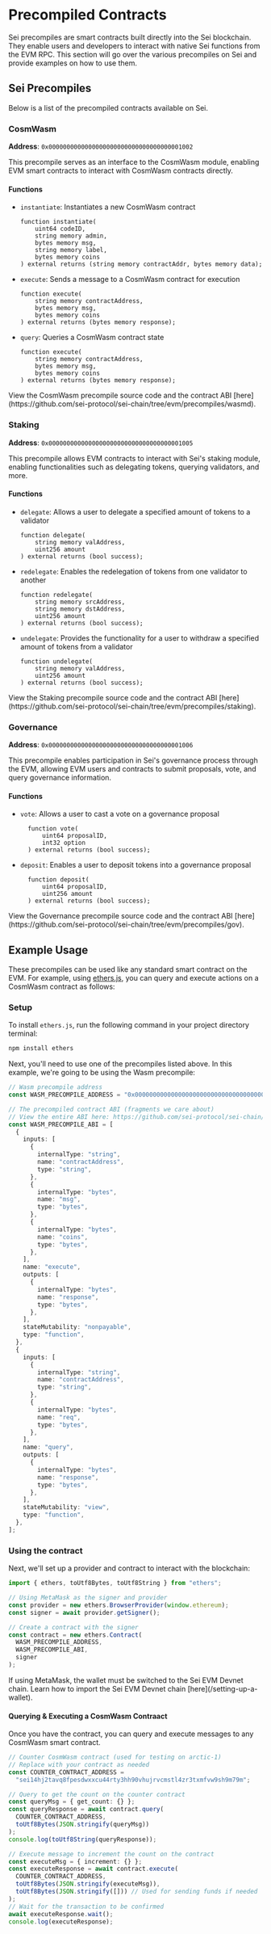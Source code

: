 
# Precompiled Contracts

Sei precompiles are smart contracts built directly into the Sei blockchain. They enable users
and developers to interact with native Sei functions from the EVM RPC. This section will go over
the various precompiles on Sei and provide examples on how to use them.

## Sei Precompiles

Below is a list of the precompiled contracts available on Sei.

### CosmWasm

**Address**: `0x0000000000000000000000000000000000001002`

This precompile serves as an interface to the CosmWasm module, enabling EVM smart contracts to interact with CosmWasm contracts directly.

#### Functions

- `instantiate`: Instantiates a new CosmWasm contract

  ```solidity
  function instantiate(
      uint64 codeID,
      string memory admin,
      bytes memory msg,
      string memory label,
      bytes memory coins
  ) external returns (string memory contractAddr, bytes memory data);
  ```

- `execute`: Sends a message to a CosmWasm contract for execution

  ```solidity
  function execute(
      string memory contractAddress,
      bytes memory msg,
      bytes memory coins
  ) external returns (bytes memory response);
  ```

- `query`: Queries a CosmWasm contract state
  ```solidity
  function execute(
      string memory contractAddress,
      bytes memory msg,
      bytes memory coins
  ) external returns (bytes memory response);
  ```

<Callout type="info">
  View the CosmWasm precompile source code and the contract ABI
  [here](https://github.com/sei-protocol/sei-chain/tree/evm/precompiles/wasmd).
</Callout>

### Staking

**Address**: `0x0000000000000000000000000000000000001005`

This precompile allows EVM contracts to interact with Sei's staking module, enabling functionalities such as delegating tokens, querying validators, and more.

#### Functions

- `delegate`: Allows a user to delegate a specified amount of tokens to a validator

  ```solidity
  function delegate(
      string memory valAddress,
      uint256 amount
  ) external returns (bool success);
  ```

- `redelegate`: Enables the redelegation of tokens from one validator to another

  ```solidity
  function redelegate(
      string memory srcAddress,
      string memory dstAddress,
      uint256 amount
  ) external returns (bool success);
  ```

- `undelegate`: Provides the functionality for a user to withdraw a specified amount of tokens from a validator
  ```solidity
  function undelegate(
      string memory valAddress,
      uint256 amount
  ) external returns (bool success);
  ```

<Callout type="info">
  View the Staking precompile source code and the contract ABI
  [here](https://github.com/sei-protocol/sei-chain/tree/evm/precompiles/staking).
</Callout>

### Governance

**Address**: `0x0000000000000000000000000000000000001006`

This precompile enables participation in Sei's governance process through the EVM, allowing EVM users and contracts to submit proposals, vote, and query governance information.

#### Functions

- `vote`: Allows a user to cast a vote on a governance proposal

  ```solidity
    function vote(
        uint64 proposalID,
        int32 option
    ) external returns (bool success);
  ```

- `deposit`: Enables a user to deposit tokens into a governance proposal
  ```solidity
    function deposit(
        uint64 proposalID,
        uint256 amount
    ) external returns (bool success);
  ```

<Callout type="info">
  View the Governance precompile source code and the contract ABI
  [here](https://github.com/sei-protocol/sei-chain/tree/evm/precompiles/gov).
</Callout>

## Example Usage

These precompiles can be used like any standard smart contract on the EVM. For example, using [ethers.js](https://docs.ethers.org/v6/), you can query and execute actions on a CosmWasm contract as follows:

### Setup

To install `ethers.js`, run the following command in your project directory terminal:

```bash copy
npm install ethers
```

Next, you'll need to use one of the precompiles listed above. In this example, we're going to be using the Wasm precompile:

```typescript copy
// Wasm precompile address
const WASM_PRECOMPILE_ADDRESS = "0x0000000000000000000000000000000000001002";

// The precompiled contract ABI (fragments we care about)
// View the entire ABI here: https://github.com/sei-protocol/sei-chain/tree/evm/precompiles/wasmd
const WASM_PRECOMPILE_ABI = [
  {
    inputs: [
      {
        internalType: "string",
        name: "contractAddress",
        type: "string",
      },
      {
        internalType: "bytes",
        name: "msg",
        type: "bytes",
      },
      {
        internalType: "bytes",
        name: "coins",
        type: "bytes",
      },
    ],
    name: "execute",
    outputs: [
      {
        internalType: "bytes",
        name: "response",
        type: "bytes",
      },
    ],
    stateMutability: "nonpayable",
    type: "function",
  },
  {
    inputs: [
      {
        internalType: "string",
        name: "contractAddress",
        type: "string",
      },
      {
        internalType: "bytes",
        name: "req",
        type: "bytes",
      },
    ],
    name: "query",
    outputs: [
      {
        internalType: "bytes",
        name: "response",
        type: "bytes",
      },
    ],
    stateMutability: "view",
    type: "function",
  },
];
```

### Using the contract

Next, we'll set up a provider and contract to interact with the blockchain:

```typescript copy
import { ethers, toUtf8Bytes, toUtf8String } from "ethers";

// Using MetaMask as the signer and provider
const provider = new ethers.BrowserProvider(window.ethereum);
const signer = await provider.getSigner();

// Create a contract with the signer
const contract = new ethers.Contract(
  WASM_PRECOMPILE_ADDRESS,
  WASM_PRECOMPILE_ABI,
  signer
);
```

<Callout type="info">
  If using MetaMask, the wallet must be switched to the Sei EVM Devnet chain.
  Learn how to import the Sei EVM Devnet chain [here](/setting-up-a-wallet).
</Callout>

#### Querying & Executing a CosmWasm Contraact

Once you have the contract, you can query and execute messages to any CosmWasm smart contract.

```typescript
// Counter CosmWasm contract (used for testing on arctic-1)
// Replace with your contract as needed
const COUNTER_CONTRACT_ADDRESS =
  "sei14hj2tavq8fpesdwxxcu44rty3hh90vhujrvcmstl4zr3txmfvw9sh9m79m";

// Query to get the count on the counter contract
const queryMsg = { get_count: {} };
const queryResponse = await contract.query(
  COUNTER_CONTRACT_ADDRESS,
  toUtf8Bytes(JSON.stringify(queryMsg))
);
console.log(toUtf8String(queryResponse));

// Execute message to increment the count on the contract
const executeMsg = { increment: {} };
const executeResponse = await contract.execute(
  COUNTER_CONTRACT_ADDRESS,
  toUtf8Bytes(JSON.stringify(executeMsg)),
  toUtf8Bytes(JSON.stringify([])) // Used for sending funds if needed
);
// Wait for the transaction to be confirmed
await executeResponse.wait();
console.log(executeResponse);
```
